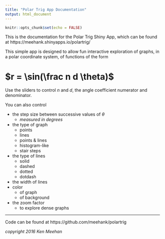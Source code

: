 ```yaml
---
title: "Polar Trig App Documentation"
output: html_document
---
```


```r
knitr::opts_chunk$set(echo = FALSE)
```


This is the documentation for the Polar Trig Shiny App, which can be found at https://meehank.shinyapps.io/polartrig/


This simple app is designed to allow fun interactive exploration of graphs, in a polar coordinate system, of functions of the form
  
# $r = \sin(\frac n d \theta)$ 

Use the sliders to control *n* and *d*, the angle coefficient numerator and denominator.

You can also control  

* the step size between successive values of $\theta$  
    + *measured in degrees*
* the type of graph  
    + points
    + lines
    + points & lines
    + histogram-like
    + stair steps
* the type of lines
    + solid  
    + dashed  
    + dotted  
    + dotdash  
* the width of lines  
* color  
    + of graph
    + of background
* the zoom factor
    + to explore dense graphs

***    

Code can be found at https://github.com/meehank/polartrig

 
*copyright 2016 Ken Meehan*
